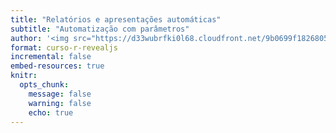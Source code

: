 ```yaml
---
title: "Relatórios e apresentações automáticas"
subtitle: "Automatização com parâmetros"
author: '<img src="https://d33wubrfki0l68.cloudfront.net/9b0699f18268059bdd2e5c21538a29eade7cbd2b/67e5c/img/logo/cursor1-5.png" width="30%">'
format: curso-r-revealjs
incremental: false
embed-resources: true
knitr:
  opts_chunk: 
    message: false
    warning: false
    echo: true
---
```


